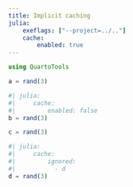 ```yaml
---
title: Implicit caching
julia:
    exeflags: ["--project=../.."]
    cache:
        enabled: true
---
```


```julia
using QuartoTools
```

```julia
a = rand(3)
```

```julia
#| julia:
#|     cache:
#|         enabled: false
b = rand(3)
```

```julia
c = rand(3)
```

```julia
#| julia:
#|     cache:
#|         ignored:
#|           - d
d = rand(3)
```
